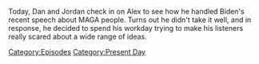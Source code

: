 {{DEFAULTSORT:
    #_EPISODE_0721:September 2, 2022
}}{{Episode
    | title           = September 2, 2022
    | caption         = [https://knowledgefight.libsyn.com/721-september-2-2022 Listen to this episode on Libsyn]
    | episodeNumber   = 721
    | length          = 01:30:39
    | airDate         = September 5, 2022
    | coverageDate    = September 2, 2022
    | episodeType     = [[:Category:Present Day|Present Day]]
    | previousEpisode = [[720: August 6, 2003]]
    | nextEpisode     = [[722: Space Capitalism Is Still Capitalism]]
}}

{{Stub}}

Today, Dan and Jordan check in on Alex to see how he handled Biden's recent speech about MAGA people.  Turns out he didn't take it well, and in response, he decided to spend his workday trying to make his listeners really scared about a wide range of ideas.

[[Category:Episodes]]
[[Category:Present Day]]
